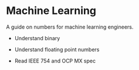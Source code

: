 # Machine Learning

A guide on numbers for machine learning engineers.

- Understand binary
- Understand floating point numbers

- Read IEEE 754 and OCP MX spec